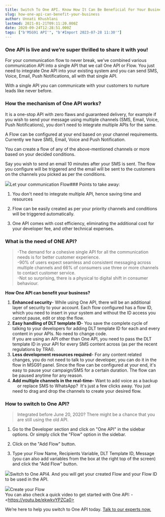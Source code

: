 ```yaml
---
title: Switch To One API. Know How It Can Be Beneficial For Your Business?
slug: how-one-api-can-benefit-your-business
author: Unnati Khushlani
lastmod: 2021-01-21T09:11:20.000Z
date: 2020-09-24T12:28:51.000Z
tags: ["b'MSG91 API'", "b'#Import 2023-07-28 11:30'"]
---
```


### One API is live and we’re super thrilled to share it with you!

For your communication flow to never break, we’ve combined various communication API into a single API that we call One API or Flow. You just need to integrate One API into your existing system and you can send SMS, Voice, Email, Push Notifications, all with that single API. 

With a single API you can communicate with your customers to nurture leads like never before.  

### How the mechanism of One API works?

It is a one-stop API with zero flaws and guaranteed delivery, for example if you wish to send your message using multiple channels (SMS, Email, Voice, Push Notifications), you don't need to integrate multiple APIs for the same.   
  
A Flow can be configured at your end based on your channel requirements. Currently we have SMS, Email, Voice and Push Notification.

You can create a flow of any of the above-mentioned channels or more based on your decided conditions.   
  
Say you wish to send an email 10 minutes after your SMS is sent. The flow you configure will be triggered and the email will be sent to the customers on the channels you picked as per the conditions.   


![](https://images-msg91.s3.ap-south-1.amazonaws.com/2020/09/Startup---7.png)Let your communication Flow### Points to take away:

1. You don't need to integrate multiple API, hence saving time and resources  


2. Flow can be easily created as per your priority channels and conditions will be triggered automatically.

3. One API comes with cost efficiency, eliminating the additional cost for your developer fee, and other technical expenses.

### What is the need of ONE API?


> -The demand for a cohesive single API for all the communication needs is for better customer experience.   
> -90% of users expect seamless and consistent messaging across multiple channels and 66% of consumers use three or more channels to contact customer service.  
> -Not so surprising, there is a physical to digital shift in consumer behaviour. 

**How One API can benefit your business?**

1. **Enhanced security**- While using One API, there will be an additional layer of security to your account. Each flow configured has a flow ID, which you need to insert in your system and without the ID access you cannot pause, edit or stop the flow.
2. **Easy handling of DLT template ID**- You save the complete cycle of talking to your developers for adding DLT template ID for each and every content in your APIs. No need to change code.   
If you are using an API other than One API, you need to pass the DLT template ID in your API for every SMS content across (as per the recent regulations by TRAI).
3. **Less development resources required**- For any content related changes, you do not need to talk to your developer, you can do it in the flow in MSG91 panel. Since the flow can be configured at your end, it's easy to pause your campaign/SMS for a certain duration. The flow can be paused anytime for any reason.
4. **Add multiple channels in the real-time-** Want to add voice as a backup     or replace SMS to WhatsApp?  It's just a few clicks away. You just need to drag and drop the channels to create your desired flow.

### How to switch to One API?


> Integrated before June 20, 2020? There might be a chance that you are still using the old API.

1. Go to the Developer section and click on "One API" in the sidebar options. Or simply click the "Flow" option in the sidebar.  


2. Click on the "Add Flow" button.  


3. Type your Flow Name, Recipients Variable, DLT Template ID, Message (you can also add variables from the box at the right top of the screen) and click the "Add Flow" button.

![](https://lh6.googleusercontent.com/D-hTZzcR2XflKLVUp_-_XeyKVGzMDa3nr5SIgxA9VXWb1_7BR65mgvgVqDzQ_LGvUoKqFEhzsOaDPfJ1fN5Yw7F7Xl7VoykeDNGzRwQLvadvji_gFbgexuGlBAN4wkFOdiULtXwl)Switch to One API4. And you will get your created Flow and your Flow ID to be used in the API.

![](https://lh6.googleusercontent.com/VZuT1BlPu7nJb0zmboHVOMX19sjIIf5jCIk1sJiTD4X95ROfDSuoPVv3L67xqvtznyh-cULONTQBABR3M5J-B-T99PEqVWOkNCdd6ObMnXVHbFFV48GDGU0jCcW-hsBPNmioBaXr)Create your Flow  
You can also check a quick video to get started with One API: - \<https://youtu.be/ekwkvYPZCa0>

We’re here to help you switch to One API today. [Talk to our experts now.](https://msg91.com/contact-us/?utm_source=blog&utm_medium=organic&utm_campaign=oneapi)

  


  


